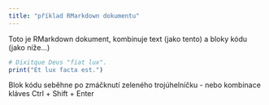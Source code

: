 ```yaml
---
title: "příklad RMarkdown dokumentu"
---
```

   
Toto je RMarkdown dokument, kombinuje text (jako tento) a bloky kódu (jako níže...)

```r
# Dixitque Deus "fiat lux".
print("Et lux facta est.")
```

Blok kódu seběhne po zmáčknutí zeleného trojúhelníčku - nebo kombinace kláves Ctrl + Shift + Enter